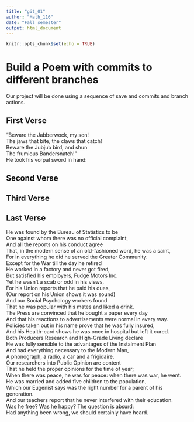 ---
title: "git_01"
author: "Math_116"
date: "Fall semester"
output: html_document
---

```{r setup, include=FALSE}
knitr::opts_chunk$set(echo = TRUE)
```
# Build a Poem with commits to different branches
Our project will be done using a sequence of save and commits and branch actions.
<!-- Do not modify or change any text in "!--" bracketed areas such as this --- these are instructions to
you, if you change any of this the git program will notice it and compromise your git merging strategy !-->

## First Verse 
"Beware the Jabberwock, my son!  
  The jaws that bite, the claws that catch!  
Beware the Jubjub bird, and shun  
  The frumious Bandersnatch!"  
He took his vorpal sword in hand:
<!--Put the first five lines of a poem by Lewis Carrol in this section!-->

## Second Verse
<!--Put the first five lines of a poem by Robert Frost here!-->

## Third Verse
<!--Put the first two verses of The Walrus and the Carpenter here!-->

## Last Verse
He was found by the Bureau of Statistics to be  
One against whom there was no official complaint,  
And all the reports on his conduct agree  
That, in the modern sense of an old-fashioned word, he was a saint,  
For in everything he did he served the Greater Community.  
Except for the War till the day he retired  
He worked in a factory and never got fired,  
But satisfied his employers, Fudge Motors Inc.  
Yet he wasn’t a scab or odd in his views,  
For his Union reports that he paid his dues,  
(Our report on his Union shows it was sound)  
And our Social Psychology workers found  
That he was popular with his mates and liked a drink.  
The Press are convinced that he bought a paper every day  
And that his reactions to advertisements were normal in every way.  
Policies taken out in his name prove that he was fully insured,  
And his Health-card shows he was once in hospital but left it cured.  
Both Producers Research and High-Grade Living declare  
He was fully sensible to the advantages of the Instalment Plan  
And had everything necessary to the Modern Man,  
A phonograph, a radio, a car and a frigidaire.  
Our researchers into Public Opinion are content  
That he held the proper opinions for the time of year;  
When there was peace, he was for peace:  when there was war, he went.  
He was married and added five children to the population,  
Which our Eugenist says was the right number for a parent of his generation.  
And our teachers report that he never interfered with their education.  
Was he free? Was he happy? The question is absurd:  
Had anything been wrong, we should certainly have heard.
<!--Put a short poem of your choice 8-20 lines,here!-->
